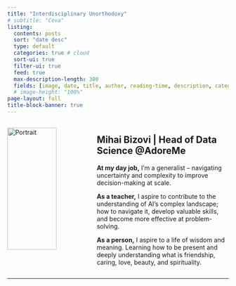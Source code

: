 ```yaml
---
title: "Interdisciplinary Unorthodoxy"
# subtitle: "Ceva"
listing:
  contents: posts
  sort: "date desc"
  type: default
  categories: true # cloud
  sort-ui: true
  filter-ui: true
  feed: true
  max-description-length: 300
  fields: [image, date, title, author, reading-time, description, categories]
  # image-height: "100%"
page-layout: full
title-block-banner: true
---
```




:::: {.columns}

::: {.column width="30%"}
![](img/portrait.jpg "Portrait"){width="90%"}
:::

::: {.column width="5%"}
<!-- empty column to create gap -->
:::

::: {.column width="65%"}
**Mihai Bizovi** | Head of Data Science \@AdoreMe
---

**At my day job,** I'm a generalist -- navigating uncertainty and complexity to improve decision-making at scale.

**As a teacher,** I aspire to contribute to the understanding of AI's complex landscape; how to navigate it, develop valuable skills, and become more effective at problem-solving.

**As a person,** I aspire to a life of wisdom and meaning. Learning how to be present and deeply understanding what is friendship, caring, love, beauty, and spirituality.
:::
::::

---



